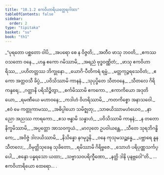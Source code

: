 ```yaml
---
title: "10.1.2 ဧကဝိဟာရိယတ္ထေရဂါထာ"
tableOfContents: false
sidebar:
  order: 2
type: "tipitaka"
basket: "su"
book: "th1"
---
```



<DynamicBreadcrumb />

<Division number="537" book="th1" e="ch" v="19" p="301">

<Paragraph number="841" type="verses" book="th1">
_“ပုရတော ပစ္ဆတော ဝါပိ,_  
_အပရော စေ န ဝိဇ္ဇတိ;_  
_အတီဝ ဖာသု ဘဝတိ,_  
_ဧကဿ ဝသတော ဝနေ._  

</Paragraph>

</Division>
<Division number="538" book="th1" e="ch" v="19" p="301">

<Paragraph number="842" type="verses" book="th1">
_ဟန္ဒ ဧကော ဂမိဿာမိ,_  
_အရညံ ဗုဒ္ဓဝဏ္ဏိတံ;_  
_ဖာသု ဧကဝိဟာရိဿ,_  
_ပဟိတတ္တဿ ဘိက္ခုနော._  

</Paragraph>

</Division>
<Division number="539" book="th1" e="ch" v="19" p="301">

<Paragraph number="843" type="verses" book="th1">
_ယောဂိ-ပီတိကရံ ရမ္မံ,_  
_မတ္တကုဉ္ဇရသေဝိတံ;_  
_ဧကော အတ္တဝသီ ခိပ္ပံ,_  
_ပဝိသိဿာမိ ကာနနံ._  

</Paragraph>

</Division>
<Division number="540" book="th1" e="ch" v="19" p="301">

<Paragraph number="844" type="verses" book="th1">
_သုပုပ္ဖိတေ သီတဝနေ,_  
_သီတလေ ဂိရိကန္ဒရေ;_  
_ဂတ္တာနိ ပရိသိဉ္စိတွာ,_  
_စင်္ကမိဿာမိ ဧကကော._  

</Paragraph>

</Division>
<Division number="541" book="th1" e="ch" v="19" p="301">

<Paragraph number="845" type="verses" book="th1">
_ဧကာကိယော အဒုတိယော,_  
_ရမဏီယေ မဟာဝနေ;_  
_ကဒါဟံ ဝိဟရိဿာမိ,_  
_ကတကိစ္စော အနာသဝေါ._  

</Paragraph>

</Division>
<Division number="542" book="th1" e="ch" v="19" p="301">

<Paragraph number="846" type="verses" book="th1">
_ဧဝံ မေ ကတ္တုကာမဿ,_  
_အဓိပ္ပါယော သမိဇ္ဈတု;_  
_သာဓယိဿာမဟံယေဝ,_  
_နာညော အညဿ ကာရကော._  

</Paragraph>

</Division>
<Division number="543" book="th1" e="ch" v="19" p="302">

<Paragraph number="847" type="verses" book="th1">
_ဧသ ဗန္ဓာမိ သန္နာဟံ,_  
_ပဝိသိဿာမိ ကာနနံ;_  
_န တတော နိက္ခမိဿာမိ,_  
_အပ္ပတ္တော အာသဝက္ခယံ._  

</Paragraph>

</Division>
<Division number="544" book="th1" e="ch" v="19" p="302">

<Paragraph number="848" type="verses" book="th1">
_မာလုတေ ဥပဝါယန္တေ,_  
_သီတေ သုရဘိဂန္ဓိကေ;_  
_အဝိဇ္ဇံ ဒါလယိဿာမိ,_  
_နိသိန္နော နဂမုဒ္ဓနိ._  

</Paragraph>

</Division>
<Division number="545" book="th1" e="ch" v="19" p="302">

<Paragraph number="849" type="verses" book="th1">
_ဝနေ ကုသုမသဉ္ဆန္နေ,_  
_ပဗ္ဘာရေ နူန သီတလေ;_  
_ဝိမုတ္တိသုခေန သုခိတော,_  
_ရမိဿာမိ ဂိရိဗ္ဗဇေ._  

</Paragraph>

</Division>
<Division number="546" book="th1" e="ch" v="19" p="302">

<Paragraph number="850" type="verses" book="th1">
_သောဟံ ပရိပုဏ္ဏသင်္ကပ္ပေါ,_  
_စန္ဒော ပန္နရသော ယထာ;_  
_သဗ္ဗာသဝပရိက္ခီဏော,_  
_နတ္ထိ ဒါနိ ပုနဗ္ဘဝေါ”တိ._  


</Paragraph>
</Division>

<Paragraph number="851" type="center" book="th1">
…  ဧကဝိဟာရိယော ထေရော… .
</Paragraph>